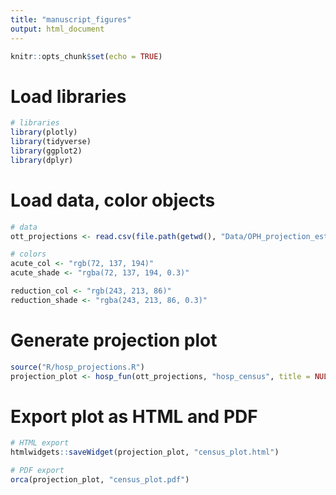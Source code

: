 ```yaml
---
title: "manuscript_figures"
output: html_document
---
```


```r
knitr::opts_chunk$set(echo = TRUE)
```

# Load libraries
```r
# libraries
library(plotly)
library(tidyverse)
library(ggplot2)
library(dplyr)
```


# Load data, color objects
```r
# data
ott_projections <- read.csv(file.path(getwd(), "Data/OPH_projection_estimates.csv"))

# colors
acute_col <- "rgb(72, 137, 194)"
acute_shade <- "rgba(72, 137, 194, 0.3)"

reduction_col <- "rgb(243, 213, 86)"
reduction_shade <- "rgba(243, 213, 86, 0.3)"
```

# Generate projection plot
```r
source("R/hosp_projections.R")
projection_plot <- hosp_fun(ott_projections, "hosp_census", title = NULL, y = "Census (# of patients)", current_color = acute_col, current_shade = acute_shade, reduction_value = 20, reduction_color = reduction_col, reduction_shade = reduction_shade, observed_name = "Observed census of patients")
```

# Export plot as HTML and PDF
```r
# HTML export
htmlwidgets::saveWidget(projection_plot, "census_plot.html")

# PDF export
orca(projection_plot, "census_plot.pdf")
```